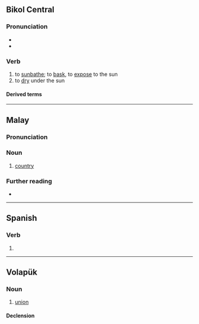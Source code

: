 {{also|baläd}}
==Bikol Central==

===Pronunciation===
* {{hyph|bcl|ba|lad}}
* {{bcl-IPA|balád}}

===Verb===
{{head|bcl|verb|head=balád}}

# to [[sunbathe]]; to [[bask]], to [[expose]] to the sun
# to [[dry]] under the sun
#: {{syn|bcl|alang|mara}} 

====Derived terms====
{{der3|bcl|magbalad|baladon}}

----

==Malay==

===Pronunciation===
{{rfp|ms}}

===Noun===
{{ms-noun|j=بلد}}

# [[country]]

===Further reading===
* {{R:PRPM}}

----

==Spanish==

===Verb===
{{head|es|verb form}}

# {{es-verb form of|ending=ar|mood=imperative|sense=affirmative|pers=2|formal=no|number=plural|balar|region=Spain}}

----

==Volapük==

===Noun===
{{vo-noun}}

# [[union]]

====Declension====
{{vo-decl-noun}}